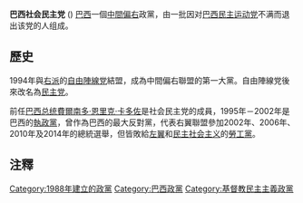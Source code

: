 {{Infobox Political Party
|name_native = Partido da Social Democracia Brasileira
|party_name = 巴西社会民主党
|party_logo = File:Logomarca do Partido da Social Democracia Brasileira.png
|colorcode = {{Party meta/color/巴西社會民主黨}}
|leader = 塔索·热雷萨蒂
|foundation = 1988年6月25日 
|headquarters = SGAS Q.607,Ed. Metrópolis, Mód. B Cobertura 2- AsaSul<br />Brasília
|ideology = [[第三條道路|第三條道路]]<ref>[http://www.psdb.org.br/df/artigo-por-uma-social-democracia-contemporanea/ "Artigo: Por uma Social Democracia contemporânea"] {{Webarchive|url=https://web.archive.org/web/20170803220151/http://www.psdb.org.br/df/artigo-por-uma-social-democracia-contemporanea/ |date=2017-08-03 }}.</ref>{{list collapsed|title=派別|[[社會民主主義|社會民主主義]]<ref>{{Cite web|title=Tucano é hostilizado depois de criticar radicais em ato - Política|url=https://politica.estadao.com.br/noticias/geral,tucano-e-hostilizado-depois-de-criticar-radicais-em-ato-imp-,1588193|access-date=2021-09-24|website=Estadão|language=pt-BR|archive-date=2021-10-26|archive-url=https://web.archive.org/web/20211026011428/https://politica.estadao.com.br/noticias/geral,tucano-e-hostilizado-depois-de-criticar-radicais-em-ato-imp-,1588193}}</ref><ref>{{Cite web|date=2014-11-09|title=Aécio Neves: 'Para a direita não adianta me empurrar que eu não vou'|url=https://oglobo.globo.com/politica/aecio-neves-para-direita-nao-adianta-me-empurrar-que-eu-nao-vou-14512157|access-date=2021-09-24|website=O Globo|language=pt-BR|archive-date=2021-11-11|archive-url=https://web.archive.org/web/20211111195051/https://oglobo.globo.com/politica/aecio-neves-para-direita-nao-adianta-me-empurrar-que-eu-nao-vou-14512157}}</ref><ref>{{Cite web|title='Sou de esquerda, mas ninguém acredita', diz FHC - 09/04/2014 - Poder|url=http://www1.folha.uol.com.br/poder/2014/04/1438019-sou-de-esquerda-mas-ninguem-acredita-diz-fhc.shtml|access-date=2021-09-24|website=Folha de S.Paulo|archive-date=2021-10-27|archive-url=https://web.archive.org/web/20211027103826/https://www1.folha.uol.com.br/poder/2014/04/1438019-sou-de-esquerda-mas-ninguem-acredita-diz-fhc.shtml}}</ref>|[[社會自由主義|社會自由主義]]<ref>[http://static.psdb.org.br/wp-content/uploads/2010/04/estatuto_atualizado-psdb_2013.pdf "Estatuto"] {{Wayback|url=http://static.psdb.org.br/wp-content/uploads/2010/04/estatuto_atualizado-psdb_2013.pdf |date=20140409153706 }} (PDF).</ref><ref>{{Cite web|url=https://nuso.org/articulo/social-liberalismo-la-brujula-rota-de-fernando-henrique-cardoso/|title=Social liberalismo: La brújula rota de Fernando Henrique Cardoso | Nueva Sociedad|date=July 1995|access-date=2022-02-12|archive-date=2021-10-10|archive-url=https://web.archive.org/web/20211010174413/https://nuso.org/articulo/social-liberalismo-la-brujula-rota-de-fernando-henrique-cardoso/}}</ref>|[[自由民主主義|自由民主主義]]|[[自由保守主義|自由保守主義]]|[[社會保守主義|社會保守主義]]|[[民主社會主義|民主社會主義]]<ref>[https://www.bbc.com/portuguese/brasil-41766012 "PSDB Esquerda pra valer"] {{Wayback|url=https://www.bbc.com/portuguese/brasil-41766012 |date=20220405165139 }}.</ref>|[[進步主義|進步主義]]<ref>[https://g1.globo.com/google/amp/politica/blog/natuza-nery/post/2021/05/16/leia-a-carta-que-bruno-covas-escreveu-dois-dias-antes-de-morrer.ghtml "Leia a carta que Bruno Covas escreveu dois dias antes de morrer"] {{Wayback|url=https://g1.globo.com/google/amp/politica/blog/natuza-nery/post/2021/05/16/leia-a-carta-que-bruno-covas-escreveu-dois-dias-antes-de-morrer.ghtml |date=20211026011434 }}.</ref>|[[基督教民主主義|基督教民主主義]]<ref name="static.psdb.org.br">[http://static.psdb.org.br/wp-content/uploads/2010/04/Programa_250688.pdf "Programa"] {{Wayback|url=http://static.psdb.org.br/wp-content/uploads/2010/04/Programa_250688.pdf |date=20160418005050 }} (PDF).</ref><br>[[新自由主義|新自由主義]]<br>[[經濟自由主義|經濟自由主義]]<ref>{{Cite web |url=https://www.em.com.br/app/noticia/politica/2019/05/04/interna_politica,1051154/o-novo-psdb-assume-sua-bandeira-liberal-diz-pupilo-de-doria.shtml |title='O novo PSDB assume sua bandeira liberal', diz pupilo de Dзria - Politica - Estado de Minas<!-- Bot generated title --> |access-date=2022-02-12 |archive-date=2021-10-19 |archive-url=https://web.archive.org/web/20211019114856/https://www.em.com.br/app/noticia/politica/2019/05/04/interna_politica,1051154/o-novo-psdb-assume-sua-bandeira-liberal-diz-pupilo-de-doria.shtml }}</ref>}}
|international = 美洲基督教民主組織<br>[[中間派民主國際|中間派民主國際]]（觀察員）
|position = '''主流'''<br>[[中間派|中間]]<ref>{{cite news|work=[[Reuters|Reuters]]|date=2016-10-03|title=Millionaire Doria of centrist PSDB party wins mayor's race in Sao Paulo|url=https://www.reuters.com/article/us-brazil-politics-saopaulo/millionaire-doria-of-centrist-psdb-party-wins-mayors-race-in-sao-paulo-idUSKCN1220YV|accessdate=2022-02-12|archive-date=2022-04-18|archive-url=https://web.archive.org/web/20220418220430/https://www.reuters.com/article/us-brazil-politics-saopaulo/millionaire-doria-of-centrist-psdb-party-wins-mayors-race-in-sao-paulo-idUSKCN1220YV}}</ref><ref>{{cite book|first=Kristin|last=Wylie|title=Party Institutionalization and Women's Representation in Democratic Brazil|page=166|publisher=Cambridge University Press|year=2018}}</ref>至[[中间偏右|中间偏右]]<ref>{{cite web|title=Adeus à política partidária|url=http://www1.folha.uol.com.br/fsp/opiniao/fz1805201107.htm|website=folha.uol.com.br|language=pt|date=2011-05-18|access-date=2022-02-12|archive-date=2021-10-19|archive-url=https://web.archive.org/web/20211019055851/https://www1.folha.uol.com.br/fsp/opiniao/fz1805201107.htm}}.</ref><ref>{{cite web|title=PSDB: de progressista a conservador|url=http://jb.com.br/marcus-ianoni/noticias/2015/07/28/psdb-de-progressista-a-conservador/|website=[[Jornal_do_Brasil|Jornal do Brasil]]|language=pt|date=2015-07-28|access-date=2020-02-26|archive-url=https://web.archive.org/web/20170827000914/http://www.jb.com.br/marcus-ianoni/noticias/2015/07/28/psdb-de-progressista-a-conservador/|archive-date=2017-08-27|url-status=dead}}.</ref>{{list collapsed|title=历史上，現為少數派|[[中间派|中间]]<ref>{{bulleted list
|{{cite news|url=https://www.reuters.com/article/idUSTRE69U2G720101101|publisher=Reuters|title=Exclusive: Brazil opposition leader will seek economic reforms|date=2010-11-01|accessdate=2022-02-12|archive-date=2021-10-26|archive-url=https://web.archive.org/web/20211026000355/https://www.reuters.com/article/idUSTRE69U2G720101101}}
|{{cite news|url=https://www.bbc.co.uk/news/world-latin-america-11662712|publisher=BBC News|title=Has Brazil voted for continuity?|date=2010-10-31|accessdate=2022-02-12|archive-date=2021-10-28|archive-url=https://web.archive.org/web/20211028005426/https://www.bbc.co.uk/news/world-latin-america-11662712}}
|{{cite news|url=https://www.theguardian.com/commentisfree/2009/feb/04/brazil-presidential-campaign|location=London|work=The Guardian|first=Conor|last=Foley|title=Looking for Lula's successor|date=2009-02-04|accessdate=2022-02-12|archive-date=2021-10-27|archive-url=https://web.archive.org/web/20211027123110/https://www.theguardian.com/commentisfree/2009/feb/04/brazil-presidential-campaign}}
|{{cite news|url=https://www.theguardian.com/inside-brazil/working-class-hero|location=London|work=The Guardian|first=Tom|last=Philips|title=Working class hero|date=2010-03-05|accessdate=2022-02-12|archive-date=2021-10-28|archive-url=https://web.archive.org/web/20211028005430/https://www.theguardian.com/inside-brazil/working-class-hero}}}}</ref><ref name="latinbusinesschronicle.com">[http://www.latinbusinesschronicle.com/app/article.aspx?id=3979 Brazil: Solid Outlook Despite Elections"] {{Webarchive|url=https://web.archive.org/web/20101128112115/http://latinbusinesschronicle.com/app/article.aspx?id=3979 |date=2010-11-28 }}.</ref><ref name="freedomhouse.org">[http://www.freedomhouse.org/template.cfm?page=363&year=2010&country=7788 "Freedom in the World 2010"] {{Wayback|url=http://www.freedomhouse.org/template.cfm?page=363&year=2010&country=7788 |date=20111223054815 }}.</ref>至[[中間偏左|中間偏左]]<ref>{{bulleted list
|{{cite news|url=https://www.reuters.com/article/us-brazil-election-opposition-exclusive/exclusive-brazil-opposition-leader-will-seek-economic-reforms-idUSTRE69U2G720101101|title=Exclusive: Brazil opposition leader will seek economic reforms|newspaper=Reuters|date=November 2010|last1=Winter|first1=Brian|accessdate=2022-02-12|archive-date=2021-10-26|archive-url=https://web.archive.org/web/20211026011427/https://www.reuters.com/article/us-brazil-election-opposition-exclusive/exclusive-brazil-opposition-leader-will-seek-economic-reforms-idUSTRE69U2G720101101}}
|{{cite news|url=https://www.bbc.co.uk/news/world-latin-america-11662712|title=Has Brazil voted for continuity?|work=BBC News|date=2010-10-31|accessdate=2022-02-12|archive-date=2021-10-28|archive-url=https://web.archive.org/web/20211028005426/https://www.bbc.co.uk/news/world-latin-america-11662712}}
|{{cite web|url=https://veja.abril.com.br/politica/doria-psdb-deixa-de-ser-partido-de-centro-esquerda-para-ser-de-centro/|title=Doria: 'PSDB deixa de ser partido de centro-esquerda para ser de centro'|publisher=Veja|access-date=2022-02-12|archive-date=2021-10-26|archive-url=https://web.archive.org/web/20211026011429/https://veja.abril.com.br/politica/doria-psdb-deixa-de-ser-partido-de-centro-esquerda-para-ser-de-centro/}}
|{{cite web|quote=The irony is that PT and PSDB are both recognisable centre-left parties whose leaders have far more in common with one another than with the other political parties that they have relied upon to form governing coalitions.|title=Looking for Lula's successor|url=https://www.theguardian.com/commentisfree/2009/feb/04/brazil-presidential-campaign|work=[[The_Guardian|The Guardian]]|date=2009-02-04|access-date=2022-02-12|archive-date=2021-10-27|archive-url=https://web.archive.org/web/20211027123110/https://www.theguardian.com/commentisfree/2009/feb/04/brazil-presidential-campaign}}}}</ref>}}
|blank1_title = TSE识别号码
|blank1 = 45
|colours = [[蓝色|蓝色]], [[黄色|黄色]]
|seats1_title = 眾議院席位
|seats1 ={{Infobox political party/seats|28|513|hex={{Party meta/color/巴西社會民主黨}}}}
|seats2_title = 參議院席位
|seats2 ={{Infobox political party/seats|11|81|hex={{Party meta/color/巴西社會民主黨}}}}
|website = [http://www.psdb.org.br www.psdb.org.br] {{pt}}
}}
'''巴西社会民主党''' ({{lang-pt|''Partido da Social Democracia Brasileira''}}) [[巴西|巴西]]一個[[中間偏右|中間偏右]]政黨，由一批因对[[巴西民主运动党|巴西民主运动党]]不满而退出该党的人组成。

== 歷史 ==
1994年與[[右派|右派]]的[[民主党_(巴西)|自由陣線党]]結盟，成為中間偏右聯盟的第一大黨。自由陣線党後來改名為[[民主党_(巴西)|民主党]]。

前任[[巴西总统|巴西总统]][[費爾南多·恩里克·卡多佐|費爾南多·恩里克·卡多佐]]是社会民主党的成員，1995年－2002年是巴西的[[執政黨|執政黨]]，曾作為巴西的最大反對黨，代表右翼聯盟參加2002年、2006年、2010年及2014年的總統選舉，但皆敗給[[左翼|左翼]]和[[民主社会主义|民主社会主义]]的[[巴西勞工黨|勞工黨]]。

== 注釋 ==
{{reflist}}
{{巴西政党}}
[[Category:1988年建立的政黨|Category:1988年建立的政黨]]
[[Category:巴西政黨|Category:巴西政黨]]
[[Category:基督教民主主義政黨|Category:基督教民主主義政黨]]